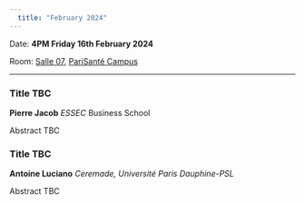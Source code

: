 ```yaml
---
  title: "February 2024"
---
```


Date: **4PM Friday 16th February 2024**

Room: [Salle 07](../psc_rooms.qmd), [PariSanté Campus](https://maps.app.goo.gl/cpFoxoZgbT6HCV6x9)

------------------------------------------------------------------------

### Title TBC

**Pierre Jacob** *ESSEC* Business School

Abstract TBC

### Title TBC

**Antoine Luciano** *Ceremade, Université Paris Dauphine-PSL*

Abstract TBC

